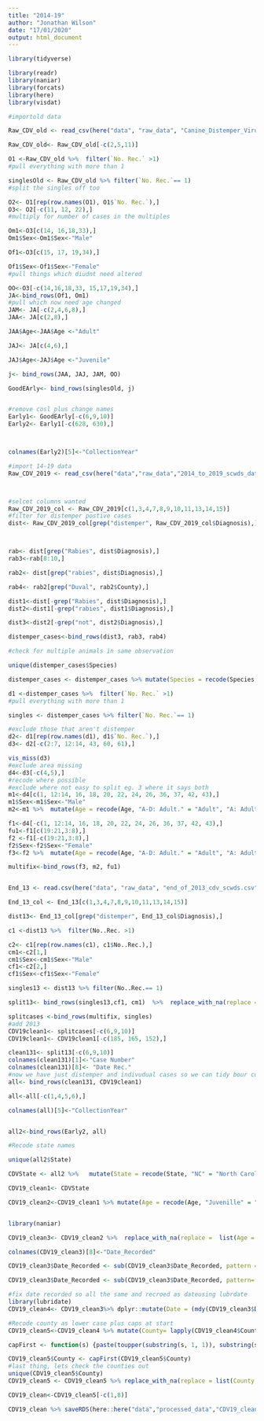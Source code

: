 ---
title: "2014-19"
author: "Jonathan Wilson"
date: "17/01/2020"
output: html_document
---


```{r}
library(tidyverse)

library(readr)
library(naniar)
library(forcats)
library(here)
library(visdat)

```

```{r}
#importold data

Raw_CDV_old <- read_csv(here("data", "raw_data", "Canine_Distemper_Virus_Reports.csv"))

Raw_CDV_old<- Raw_CDV_old[-c(2,5,11)]

O1 <-Raw_CDV_old %>%  filter(`No. Rec.` >1)
#pull everything with more than 1

singlesOld <- Raw_CDV_old %>% filter(`No. Rec.`== 1)
#split the singles off too

O2<- O1[rep(row.names(O1), O1$`No. Rec.`),]
O3<- O2[-c(11, 12, 22),]
#multiply for number of cases in the multiples

Om1<-O3[c(14, 16,18,33),]
Om1$Sex<-Om1$Sex<-"Male"

Of1<-O3[c(15, 17, 19,34),]

Of1$Sex<-Of1$Sex<-"Female"
#pull things which diudnt need altered

OO<-O3[-c(14,16,18,33, 15,17,19,34),] 
JA<-bind_rows(Of1, Om1)
#pull which now need age changed
JAM<- JA[-c(2,4,6,8),]
JAA<- JA[c(2,8),]

JAA$Age<-JAA$Age <-"Adult"

JAJ<- JA[c(4,6),]

JAJ$Age<-JAJ$Age <-"Juvenile"

j<- bind_rows(JAA, JAJ, JAM, OO)

GoodEArly<- bind_rows(singlesOld, j)


#remove cosl plus change names
Early1<- GoodEArly[-c(6,9,10)]
Early2<- Early1[-c(628, 630),]



colnames(Early2)[5]<-"CollectionYear" 

```
```{r}
#import 14-19 data
Raw_CDV_2019 <- read_csv(here("data","raw_data","2014_to_2019_scwds_data.csv"))



#selcet columns wanted
Raw_CDV_2019_col <- Raw_CDV_2019[c(1,3,4,7,8,9,10,11,13,14,15)]
#filter for distemper postive cases
dist<- Raw_CDV_2019_col[grep("distemper", Raw_CDV_2019_col$Diagnosis),]



rab<- dist[grep("Rabies", dist$Diagnosis),]
rab3<-rab[8:10,]

rab2<- dist[grep("rabies", dist$Diagnosis),]

rab4<- rab2[grep("Duval", rab2$County),]

dist1<-dist[-grep("Rabies", dist$Diagnosis),]
dist2<-dist1[-grep("rabies", dist1$Diagnosis),]

dist3<-dist2[-grep("not", dist2$Diagnosis),]

distemper_cases<-bind_rows(dist3, rab3, rab4)

#check for multiple animals in same observation

unique(distemper_cases$Species)

distemper_cases <- distemper_cases %>% mutate(Species = recode(Species, "Stripped Skunk" = "Striped Skunk", "Raccon"="Raccoon"))

d1 <-distemper_cases %>%  filter(`No. Rec.` >1)
#pull everything with more than 1

singles <- distemper_cases %>% filter(`No. Rec.`== 1)
```

```{r}
#exclude those that aren't distemper
d2<- d1[rep(row.names(d1), d1$`No. Rec.`),]
d3<- d2[-c(2:7, 12:14, 43, 60, 61),]

vis_miss(d3)
#exclude area missing
d4<-d3[-c(4,5),]
#recode where possible
#exclude where not easy to split eg. 3 where it says both
m1<-d4[c(1, 12:14, 16, 18, 20, 22, 24, 26, 36, 37, 42, 43),]
m1$Sex<-m1$Sex<-"Male"
m2<-m1 %>%  mutate(Age = recode(Age, "A-D: Adult." = "Adult", "A: Adult. B: Juvenile"="Adult", "A&B: Adult"="Adult", "A-G: Juvenile"= "Juvenile")) %>%  replace_with_na(replace = list(Age = "Unknown")) 

f1<-d4[-c(1, 12:14, 16, 18, 20, 22, 24, 26, 36, 37, 42, 43),]
fu1<-f1[c(19:21,3:8),]
f2 <-f1[-c(19:21,3:8),]
f2$Sex<-f2$Sex<-"Female"
f3<-f2 %>%  mutate(Age = recode(Age, "A-D: Adult." = "Adult", "A: Adult. B: Juvenile"="Juvenile", "A: 4 mths. B: 24 wks. C: 14 wks." = "Juvenile")) %>%  replace_with_na(replace = list(Age = "Unknown")) 

multifix<-bind_rows(f3, m2, fu1)



```

```{r}
End_13 <- read.csv(here("data", "raw_data", "end_of_2013_cdv_scwds.csv"))

End_13_col <- End_13[c(1,3,4,7,8,9,10,11,13,14,15)]

dist13<- End_13_col[grep("distemper", End_13_col$Diagnosis),]

c1 <-dist13 %>%  filter(No..Rec. >1)

c2<- c1[rep(row.names(c1), c1$No..Rec.),]
cm1<-c2[1,]
cm1$Sex<-cm1$Sex<-"Male"
cf1<-c2[2,]
cf1$Sex<-cf1$Sex<-"Female"

singles13 <- dist13 %>% filter(No..Rec.== 1) 

split13<- bind_rows(singles13,cf1, cm1)  %>%  replace_with_na(replace = list(Age = "Unknown")) 
```

```{r}

splitcases <-bind_rows(multifix, singles)
#add 2013  
CDV19clean1<- splitcases[-c(6,9,10)]
CDV19clean1<- CDV19clean1[-c(185, 165, 152),]

clean131<- split13[-c(6,9,10)]
colnames(clean131)[1]<-"Case Number" 
colnames(clean131)[8]<- "Date Rec."
#now we have just distemper and indivudual cases so we can tidy bour columns up more
all<- bind_rows(clean131, CDV19clean1)

all<-all[-c(1,4,5,6),]

colnames(all)[5]<-"CollectionYear" 


all2<-bind_rows(Early2, all)
```

```{r}
#Recode state names

unique(all2$State)

CDVState <- all2 %>%   mutate(State = recode(State, "NC" = "North Carolina", "SC" = "South Carolina", "KY" = "Kentucky", "GA" = "Georgia", "VA" = "Virginia", "LA" = "Louisiana", "MS" = "Mississippi", "PA" = "Pennsylvania", "KS" = "Kansas", "NE" = "Nebraska",  "FL" = "Florida",  "WV" = "West Virginia",  "MO" = "Missouri",  "AR" = "Arkansas",  "TN" = "Tennessee",  "AL" = "Alabama", "MD" = "Maryland"))

CDV19_clean1<- CDVState

```

```{r}
CDV19_clean2<-CDV19_clean1 %>% mutate(Age = recode(Age, "Juvenille" = "Juvenile", "Cub"="Juvenile", "0.5 yr"= "Juvenile", "Immature"="Juvenile", "JUV" = "Juvenile", "JUVENILE" = "Juvenile", "<2 months" = "Juvenile", "6-12 MO" = "Juvenile", "IM"= "Juvenile", "4-5 WK"="Juvenile", "612 MO" = "Juvenile", "3 YR" = "Adult", "2.5 YR" = "Adult", "ADULT" = "Adult", "1.5 YR" = "Adult",  ">1 yr" = "Adult", "Adul"= "Adult", "AD"= "Adult", "SUBADULT" = "Subadult", "SUB-ADULT"="Subadult",  "SUB AD"= "Subadult", "Sub-adult"= "Subadult", "Young Adult" = "Subadult", "SUB ADULT" = "Subadult", "SUB-AD"="Subadult", "SUBAD" = "Subadult", "1 YR" = "Subadult", "1YR" = "Subadult", "1 yr" = "Subadult", "45 WK" = "Subadult")) %>% mutate(Sex=recode(Sex, "F"= "Female", "M"= "Male")) %>% mutate(Species=recode(Species, "Raccoon, Opossum" ="Raccoon", "RACCOON"= "Raccoon", "RED FOX"="Red Fox", "GRAY FOX"= "Gray Fox", "Grey Fox"= "Gray Fox", "GRAY WOLF"= "Gray Wolf", "COYOTE"="Coyote", "STRIPED SKUNK"= "Striped Skunk"))


library(naniar)

CDV19_clean3<- CDV19_clean2 %>%  replace_with_na(replace =  list(Age = c("Unknown", "UK", "N/A", "Subadult; Adult", "Varying Ages", "Adult, Juvenile", "Juv, Adult", "Juvenile, Adult"), Sex= c("N/A", "Unknown", "Both", "UK")))

colnames(CDV19_clean3)[8]<-"Date_Recorded"

CDV19_clean3$Date_Recorded <- sub(CDV19_clean3$Date_Recorded, pattern = "/", replacement = "-")

CDV19_clean3$Date_Recorded <- sub(CDV19_clean3$Date_Recorded, pattern= "/", replacement = "-")

#fix date recorded so all the same and recroed as dateusing lubrdate
library(lubridate)
CDV19_clean4<- CDV19_clean3%>% dplyr::mutate(Date = (mdy(CDV19_clean3$Date_Recorded)))  

#Recode county as lower case plus caps at start
CDV19_clean5<-CDV19_clean4 %>% mutate(County= lapply(CDV19_clean4$County, tolower))

capFirst <- function(s) {paste(toupper(substring(s, 1, 1)), substring(s, 2), sep = "")}

CDV19_clean5$County <- capFirst(CDV19_clean5$County)
#last thing, lets check the counties out
unique(CDV19_clean5$County)
CDV19_clean5 <- CDV19_clean5 %>% replace_with_na(replace = list(County = c("Unknown", "NANA", "Troup/meriwether/harris", "Buncombe, henderson", "Trigg/lyon", "Hancock/brooke" ))) %>% mutate(County=recode(County, "Gloucester, city of hampton"= "Gloucester"))

CDV19_clean<-CDV19_clean5[-c(1,8)]
```

```{r}
CDV19_clean %>% saveRDS(here::here("data","processed_data","CDV19_clean.rds"))
```
